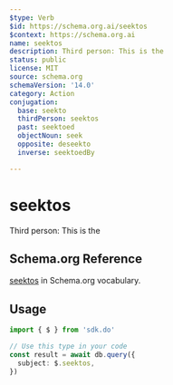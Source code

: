 ```yaml
---
$type: Verb
$id: https://schema.org.ai/seektos
$context: https://schema.org.ai
name: seektos
description: Third person: This is the
status: public
license: MIT
source: schema.org
schemaVersion: '14.0'
category: Action
conjugation:
  base: seekto
  thirdPerson: seektos
  past: seektoed
  objectNoun: seek
  opposite: deseekto
  inverse: seektoedBy

---
```


# seektos

Third person: This is the

## Schema.org Reference

[seektos](https://schema.org/SeekToAction) in Schema.org vocabulary.

## Usage

```typescript
import { $ } from 'sdk.do'

// Use this type in your code
const result = await db.query({
  subject: $.seektos,
})
```
